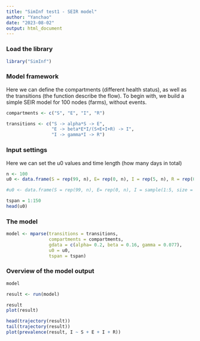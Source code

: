 ---
title: "SimInf test1 - SEIR model"
author: "Yanchao"
date: "2023-08-02"
output: html_document
---

### Load the library
```{r setup, include=FALSE}
library("SimInf")

```

### Model framework
Here we can define the compartments (different health status), as well as the transitions (the function describe the flow). To begin with, we build a simple SEIR model for 100 nodes (farms), without events.

```{r, compartments and transitions}
compartments <- c("S", "E", "I", "R")

transitions <- c("S -> alpha*S -> E",
                 "E -> beta*E*I/(S+E+I+R) -> I",
                 "I -> gamma*I -> R")

```

### Input settings
Here we can set the u0 values and time length (how many days in total)

```{r, model setting}

n <- 100
u0 <- data.frame(S = rep(99, n), E= rep(0, n), I = rep(5, n), R = rep(0, n))

#u0 <- data.frame(S = rep(99, n), E= rep(0, n), I = sample(1:5, size = n, replace = TRUE), R = rep(0, n))

tspan = 1:150
head(u0)

```

### The model 
```{r, model frame}
model <- mparse(transitions = transitions,
                compartments = compartments,
                gdata = c(alpha= 0.2, beta = 0.16, gamma = 0.077),
                u0 = u0,
                tspan = tspan)

```


### Overview of the model output
```{r, plot}

model

result <- run(model)

result
plot(result)

head(trajectory(result))
tail(trajectory(result))
plot(prevalence(result, I ~ S + E + I + R))

```



